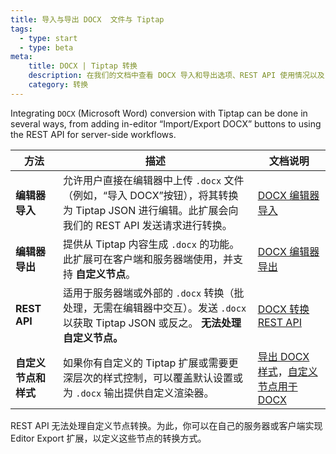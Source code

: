 ```yaml
---
title: 导入与导出 DOCX  文件与 Tiptap
tags:
  - type: start
  - type: beta
meta:
    title: DOCX | Tiptap 转换
    description: 在我们的文档中查看 DOCX 导入和导出选项、REST API 使用情况以及自定义设置，用于 Tiptap。
    category: 转换
---
```



Integrating `DOCX` (Microsoft Word) conversion with Tiptap can be done in several ways, from adding in-editor “Import/Export DOCX” buttons to using the REST API for server-side workflows.

| 方法                      | 描述                                                                                                                                                                                     | 文档说明                                                                                                                                                 |
|---------------------------|----------------------------------------------------------------------------------------------------------------------------------------------------------------------------------------|--------------------------------------------------------------------------------------------------------------------------------------------------------|
| **编辑器导入**             | 允许用户直接在编辑器中上传 `.docx` 文件（例如，“导入 DOCX”按钮），将其转换为 Tiptap JSON 进行编辑。此扩展会向我们的 REST API 发送请求进行转换。                                        | [DOCX 编辑器导入](/conversion/import-export/docx/editor-import)                                                                                      |
| **编辑器导出**             | 提供从 Tiptap 内容生成 `.docx` 的功能。此扩展可在客户端和服务器端使用，并支持 **自定义节点**。                                                                                       | [DOCX 编辑器导出](/conversion/import-export/docx/editor-export)                                                                                      |
| **REST API**               | 适用于服务器端或外部的 `.docx` 转换（批处理，无需在编辑器中交互）。发送 `.docx` 以获取 Tiptap JSON 或反之。 **无法处理自定义节点。**                                                | [DOCX 转换REST API](/conversion/import-export/docx/rest-api)                                                                                        |
| **自定义节点和样式**         | 如果你有自定义的 Tiptap 扩展或需要更深层次的样式控制，可以覆盖默认设置或为 `.docx` 输出提供自定义渲染器。                                                                                   | [导出 DOCX 样式](/conversion/import-export/docx/export-styles)，[自定义节点用于 DOCX](/conversion/import-export/docx/custom-node-conversion)             |

<Callout title="关于自定义节点的信息" variant="hint">
    REST API 无法处理自定义节点转换。为此，你可以在自己的服务器或客户端实现 Editor Export 扩展，以定义这些节点的转换方式。
</Callout>
